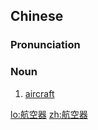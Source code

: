 ==Chinese==
{{zh-forms|type=21}}

===Pronunciation===
{{zh-pron
|m=hángkōngqì
|mn=hâng-khong-khì
|cat=n
}}

===Noun===
{{zh-noun}}

# [[aircraft]]

[[lo:航空器]]
[[zh:航空器]]